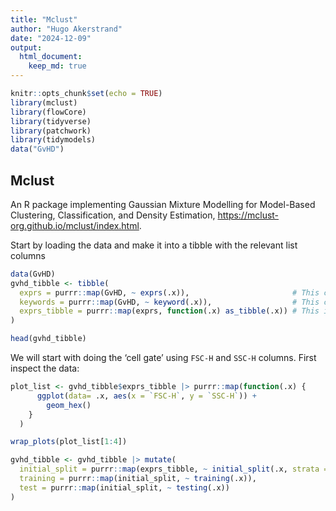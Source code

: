 ```yaml
---
title: "Mclust"
author: "Hugo Akerstrand"
date: "2024-12-09"
output: 
  html_document: 
    keep_md: true
---
```


```r
knitr::opts_chunk$set(echo = TRUE)
library(mclust)
library(flowCore)
library(tidyverse)
library(patchwork)
library(tidymodels)
data("GvHD")
```

## Mclust

An R package implementing Gaussian Mixture Modelling for Model-Based Clustering, Classification, and Density Estimation, <https://mclust-org.github.io/mclust/index.html>.

Start by loading the data and make it into a tibble with the relevant list columns

```r
data(GvHD)
gvhd_tibble <- tibble(
  exprs = purrr::map(GvHD, ~ exprs(.x)),                       # This contains detector information
  keywords = purrr::map(GvHD, ~ keyword(.x)),                  # This contains meta data
  exprs_tibble = purrr::map(exprs, function(.x) as_tibble(.x)) # This is for plotting
)

head(gvhd_tibble)
```

We will start with doing the 'cell gate' using `FSC-H` and `SSC-H` columns. First inspect the data:

```r
plot_list <- gvhd_tibble$exprs_tibble |> purrr::map(function(.x) {
      ggplot(data= .x, aes(x = `FSC-H`, y = `SSC-H`)) +
        geom_hex()
    }
  )

wrap_plots(plot_list[1:4])
```
```r
gvhd_tibble <- gvhd_tibble |> mutate(
  initial_split = purrr::map(exprs_tibble, ~ initial_split(.x, strata = `FSC-H`, prop = 0.8)),
  training = purrr::map(initial_split, ~ training(.x)),
  test = purrr::map(initial_split, ~ testing(.x))
)
```

